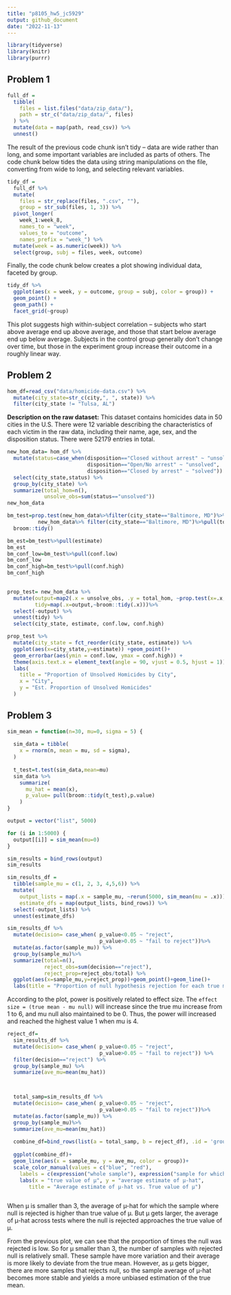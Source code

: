 ```yaml
---
title: "p8105_hw5_jc5929"
output: github_document
date: "2022-11-13"
---
```


```r
library(tidyverse)
library(knitr)
library(purrr)
```

## Problem 1

```r
full_df = 
  tibble(
    files = list.files("data/zip_data/"),
    path = str_c("data/zip_data/", files)
  ) %>% 
  mutate(data = map(path, read_csv)) %>% 
  unnest()
```

The result of the previous code chunk isn't tidy -- data are wide rather than long, and some important variables are included as parts of others. The code chunk below tides the data using string manipulations on the file, converting from wide to long, and selecting relevant variables. 

```r
tidy_df = 
  full_df %>% 
  mutate(
    files = str_replace(files, ".csv", ""),
    group = str_sub(files, 1, 3)) %>% 
  pivot_longer(
    week_1:week_8,
    names_to = "week",
    values_to = "outcome",
    names_prefix = "week_") %>% 
  mutate(week = as.numeric(week)) %>% 
  select(group, subj = files, week, outcome)
```

Finally, the code chunk below creates a plot showing individual data, faceted by group. 

```r
tidy_df %>% 
  ggplot(aes(x = week, y = outcome, group = subj, color = group)) + 
  geom_point() + 
  geom_path() + 
  facet_grid(~group)
```

This plot suggests high within-subject correlation -- subjects who start above average end up above average, and those that start below average end up below average. Subjects in the control group generally don't change over time, but those in the experiment group increase their outcome in a roughly linear way. 


## Problem 2

```r
hom_df=read_csv("data/homicide-data.csv") %>%
  mutate(city_state=str_c(city,", ", state)) %>%
  filter(city_state != "Tulsa, AL")
```

__Description on the raw dataset:__
This dataset contains homicides data in 50 cities in the U.S. There were 12 variable describing the characteristics of each victim in the raw data, including their name, age, sex, and the disposition status. There were 52179 entries in total.

```r
new_hom_data= hom_df %>%
  mutate(status=case_when(disposition=="Closed without arrest" ~ "unsolved",
                          disposition=="Open/No arrest" ~ "unsolved",
                          disposition=="Closed by arrest" ~ "solved")) %>%
  select(city_state,status) %>%
  group_by(city_state) %>%
  summarize(total_hom=n(),
            unsolve_obs=sum(status=="unsolved")) 
new_hom_data

```

```r
bm_test=prop.test(new_hom_data%>%filter(city_state=="Baltimore, MD")%>%pull(unsolve_obs),
          new_hom_data%>% filter(city_state=="Baltimore, MD")%>%pull(total_hom)) %>%
  broom::tidy() 

bm_est=bm_test%>%pull(estimate) 
bm_est
bm_conf_low=bm_test%>%pull(conf.low)
bm_conf_low
bm_conf_high=bm_test%>%pull(conf.high)
bm_conf_high
  
```

```r
prop_test= new_hom_data %>%
  mutate(output=map2(.x = unsolve_obs, .y = total_hom, ~prop.test(x=.x,n=.y)),
         tidy=map(.x=output,~broom::tidy(.x)))%>%
  select(-output) %>%
  unnest(tidy) %>%
  select(city_state, estimate, conf.low, conf.high)
```

```r
prop_test %>%
  mutate(city_state = fct_reorder(city_state, estimate)) %>%
  ggplot(aes(x=city_state,y=estimate)) +geom_point()+
  geom_errorbar(aes(ymin = conf.low, ymax = conf.high)) +
  theme(axis.text.x = element_text(angle = 90, vjust = 0.5, hjust = 1)) +
  labs(
    title = "Proportion of Unsolved Homicides by City",
    x = "City",
    y = "Est. Proportion of Unsolved Homicides"
  )

```

## Problem 3

```r
sim_mean = function(n=30, mu=0, sigma = 5) {
  
  sim_data = tibble(
    x = rnorm(n, mean = mu, sd = sigma),
  )
  
  t_test=t.test(sim_data,mean=mu)
  sim_data %>% 
    summarize(
      mu_hat = mean(x),
      p_value= pull(broom::tidy(t_test),p.value)
    )
}

```

```r
output = vector("list", 5000)

for (i in 1:5000) {
  output[[i]] = sim_mean(mu=0)
}

sim_results = bind_rows(output)
sim_results

```

```r
sim_results_df = 
  tibble(sample_mu = c(1, 2, 3, 4,5,6)) %>% 
  mutate(
    output_lists = map(.x = sample_mu, ~rerun(5000, sim_mean(mu = .x))),
    estimate_dfs = map(output_lists, bind_rows)) %>% 
  select(-output_lists) %>% 
  unnest(estimate_dfs)
```

```r
sim_results_df %>%
  mutate(decision= case_when( p_value<0.05 ~ "reject",
                              p_value>0.05 ~ "fail to reject"))%>%
  mutate(as.factor(sample_mu)) %>%
  group_by(sample_mu)%>%
  summarize(total=n(),
            reject_obs=sum(decision=="reject"),
            reject_prop=reject_obs/total) %>%
  ggplot(aes(x=sample_mu,y=reject_prop))+geom_point()+geom_line()+
  labs(title = "Proportion of null hypothesis rejection for each true mean")
```
According to the plot, power is positively related to effect size. The `effect size = (true mean - mu null)` will increase since the true mu increase from 1 to 6, and mu null also maintained to be 0. Thus, the power will increased and reached the highest value 1 when mu is 4.
```r
reject_df=
  sim_results_df %>%
  mutate(decision= case_when( p_value<0.05 ~ "reject",
                              p_value>0.05 ~ "fail to reject")) %>%
  filter(decision=="reject") %>%
  group_by(sample_mu) %>%
  summarize(ave_mu=mean(mu_hat))



  total_samp=sim_results_df %>%
  mutate(decision= case_when( p_value<0.05 ~ "reject",
                              p_value>0.05 ~ "fail to reject"))%>%
  mutate(as.factor(sample_mu)) %>%
  group_by(sample_mu)%>%
  summarize(ave_mu=mean(mu_hat)) 
  
  combine_df=bind_rows(list(a = total_samp, b = reject_df), .id = 'group')
  
  ggplot(combine_df)+
  geom_line(aes(x = sample_mu, y = ave_mu, color = group))+
  scale_color_manual(values = c("blue", "red"),
    labels = c(expression("whole sample"), expression("sample for which null is rejected")))+
    labs(x = "true value of µ", y = "average estimate of µ-hat",
       title = "Average estimate of µ-hat vs. True value of µ")



```

When µ is smaller than 3, the average of µ-hat for which the sample where null is rejected is higher than  true value of µ. But µ gets larger, the average of µ-hat across tests where the null is rejected approaches the true value of µ.

From the previous plot, we can see that the proportion of times the null was rejected is low. So for µ smaller than 3, the number of samples with rejected null is relatively small. These sample have more variation and their average is more likely to deviate from the true mean. However, as µ gets bigger, there are more samples that rejects null, so the sample average of µ-hat becomes more stable and yields a more unbiased estimation of the true mean.

 

